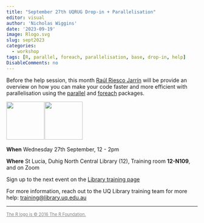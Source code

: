 ```yaml
---
title: "September 27th UQRUG Drop-in + Parallelisation"
editor: visual
author: 'Nicholas Wiggins'
date: '2023-09-19'
image: Rlogo.svg
slug: sept2023
categories:
  - workshop
tags: [R, parallel, foreach, parallelisation, base, drop-in, help]
DisableComments: no
---
```


Before the help session, this month [Raúl Riesco Jarrín](https://scholar.google.com/citations?hl=en&user=jHBYsW0AAAAJ&view_op=list_works&sortby=pubdate) will be provide an overview on how you can make your code faster and more efficient with parallelisation using the [parallel](https://www.rdocumentation.org/packages/parallel/versions/3.6.2) and [foreach](https://www.rdocumentation.org/packages/foreach/versions/1.5.2) packages. 

<p float="left">

<img src="https://uqrug.netlify.app/uqrug.png" height="100" style="margin-right:-0.2em;"/> <img src="Rlogo.svg" height="100" style="margin-right:-0.2em;"/>

</p>

**When** Wednesday 27th September, 12 - 2pm

**Where** St Lucia, Duhig North Central Library (12), Training room **12-N109**, and on Zoom

Sign up to the next event on the [Library training page](https://studenthub.uq.edu.au/students/events/detail/4796119)

For more information, reach out to the UQ Library training team for more help: <a href="javascript:void(0);" onclick="copyEvent('copy')" id="copy" title="Click to copy email address">training\@library.uq.edu.au</a>

------------------------------------------------------------------------

<!-- Browse the slides from the September RUG: -->

<!-- <iframe width="780" height="500" src="/presentations/23-09-parallel/parallel.html" title="Parallelisation Quarto Presentation"> -->

<!-- </iframe> -->


[The R logo is © 2016 The R Foundation.](https://www.r-project.org/logo/){style="color:grey; font-size:80%;"}
